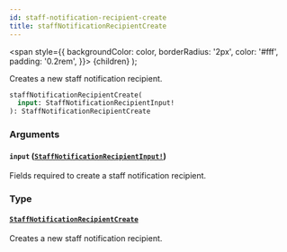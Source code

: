 ```yaml
---
id: staff-notification-recipient-create
title: staffNotificationRecipientCreate
---
```


<span
style={{
      backgroundColor: color,
      borderRadius: '2px',
      color: '#fff',
      padding: '0.2rem',
    }}>
{children}
</span>
);

Creates a new staff notification recipient.

```graphql
staffNotificationRecipientCreate(
  input: StaffNotificationRecipientInput!
): StaffNotificationRecipientCreate

```

### Arguments

#### `input` ([`StaffNotificationRecipientInput!`](/api-reference/inputs/staff-notification-recipient-input.mdx))

Fields required to create a staff notification recipient.

### Type

#### [`StaffNotificationRecipientCreate`](/api-reference/objects/staff-notification-recipient-create.mdx)

Creates a new staff notification recipient.

